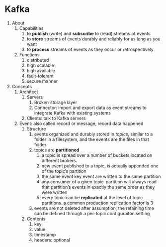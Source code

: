 # Kafka

1. About
    1. Capabilities
        1. to **publish** (write) and **subscribe** to (read) streams of events
        2. to **store** streams of events durably and reliably for as long as you want
        3. to **process** streams of events as they occur or retrospectively
    2. Functions
        1. distributed
        2. high scalable
        3. high available
        4. fault-tolerant
        5. secure manner
2. Concepts
    1. Architect
        1. Servers
            1. Broker: storage layer
            2. Connector: import and export data as event streams to integrate Kafka with existing systems
        2. Clients: talk to Kafka servers
    2. Event: also called record or message, record data happened
        1. Structure
            1. events organized and durably stored in *topics*, similar to a folder in a filesystem, and the events are the files in that folder
            2. topics are **partitioned**
                1. a topic is spread over a number of buckets located on different brokers.
                2. new event published to a topic, is actually appended one of the topic's partition
                3. the same event key event are written to the same partition
                4. any consumer of a given topic-partition will always read that partition's events in exactly the same order as they were written
                5. every topic can be **replicated** at the level of topic partitions. a common production replication factor is 3
            3. events are not deleted after assumption, the retaining time can be defined through a per-topic configuraiton setting
        2. Contents
            1. key
            2. value
            3. timestamp
            4. headers: optional
